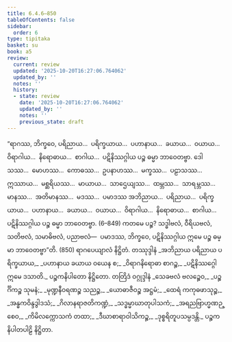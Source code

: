 ```yaml
---
title: 6.4.6–850
tableOfContents: false
sidebar:
  order: 6
type: tipitaka
basket: su
book: a5
review:
  current: review
  updated: '2025-10-20T16:27:06.764062'
  updated_by: ''
  notes: ''
  history:
  - state: review
    date: '2025-10-20T16:27:06.764062'
    updated_by: ''
    notes: ''
    previous_state: draft
---
```



<DynamicBreadcrumb />


<ReviewStatus review={frontmatter.review} showDetails={true} />

<HypothesisAnnotation frontmatter={frontmatter} />

<Division number="308–1151" book="a5" e="ch" v="16">

<Paragraph number="1411" book="a5">
“ရာဂဿ, ဘိက္ခဝေ, ပရိညာယ…  ပရိက္ခယာယ…  ပဟာနာယ…  ခယာယ…  ဝယာယ…  ဝိရာဂါယ…  နိရောဓာယ…  စာဂါယ…  ပဋိနိဿဂ္ဂါယ ပဉ္စ ဓမ္မာ ဘာဝေတဗ္ဗာ. ဒေါသဿ…  မောဟဿ…  ကောဓဿ…  ဥပနာဟဿ…  မက္ခဿ…  ပဠာသဿ…  ဣဿာယ…  မစ္ဆရိယဿ…  မာယာယ…  သာဌေယျဿ…  ထမ္ဘဿ…  သာရမ္ဘဿ…  မာနဿ…  အတိမာနဿ…  မဒဿ…  ပမာဒဿ အဘိညာယ…  ပရိညာယ…  ပရိက္ခယာယ…  ပဟာနာယ…  ခယာယ…  ဝယာယ…  ဝိရာဂါယ…  နိရောဓာယ…  စာဂါယ…  ပဋိနိဿဂ္ဂါယ ပဉ္စ ဓမ္မာ ဘာဝေတဗ္ဗာ. (6–849)
</Paragraph>

</Division>
<Division number="1152" book="a5" e="ch" v="16">

<Paragraph number="1412" book="a5">
ကတမေ ပဉ္စ? သဒ္ဓါဗလံ, ဝီရိယဗလံ, သတိဗလံ, သမာဓိဗလံ, ပညာဗလံ—  ပမာဒဿ, ဘိက္ခဝေ, ပဋိနိဿဂ္ဂါယ ဣမေ ပဉ္စ ဓမ္မာ ဘာဝေတဗ္ဗာ”တိ. (850)

</Paragraph>
</Division>

<Paragraph number="1413" type="center" book="a5">
ရာဂပေယျာလံ နိဋ္ဌိတံ.



</Paragraph>

<Paragraph number="1414" type="center" book="a5">
တဿုဒ္ဒါနံ


</Paragraph>

<Paragraph number="1415" type="verses" book="a5">
_အဘိညာယ ပရိညာယ ပရိက္ခယာယ,_  
_ပဟာနာယ ခယာယ ဝယေန စ;_  
_ဝိရာဂနိရောဓာ စာဂဉ္စ,_  
_ပဋိနိဿဂ္ဂေါ ဣမေ ဒသာတိ._  


</Paragraph>

<Paragraph number="1416" type="center" book="a5">
ပဉ္စကနိပါတော နိဋ္ဌိတော.



</Paragraph>

<Paragraph number="1417" type="center" book="a5">
တတြိဒံ ဝဂ္ဂုဒ္ဒါနံ


</Paragraph>

<Paragraph number="1418" type="verses" book="a5">
_သေခဗလံ ဗလဉ္စေဝ,_  
_ပဉ္စင်္ဂိကဉ္စ သုမနံ;_  
_မုဏ္ဍနီဝရဏဉ္စ သညဉ္စ,_  
_ယောဓာဇီဝဉ္စ အဋ္ဌမံ;_  
_ထေရံ ကကုဓဖာသုဉ္စ,_  
_အန္ဓကဝိန္ဒဒွါဒသံ;_  
_ဂိလာနရာဇတိကဏ္ဍံ,_  
_သဒ္ဓမ္မာဃာတုပါသကံ;_  
_အရညဗြာဟ္မဏဉ္စေဝ,_  
_ကိမိလက္ကောသကံ တထာ;_  
_ဒီဃာစာရာဝါသိကဉ္စ,_  
_ဒုစ္စရိတူပသမ္ပဒန္တိ._  


</Paragraph>

<Paragraph number="1419" type="center" book="a5">
ပဉ္စကနိပါတပါဠိ နိဋ္ဌိတာ.
</Paragraph>